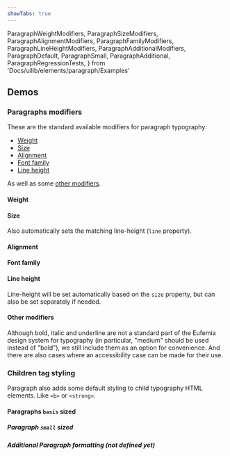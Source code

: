 ```yaml
---
showTabs: true
---
```


  ParagraphWeightModifiers,
  ParagraphSizeModifiers,
  ParagraphAlignmentModifiers,
  ParagraphFamilyModifiers,
  ParagraphLineHeightModifiers,
  ParagraphAdditionalModifiers,
  ParagraphDefault,
  ParagraphSmall,
  ParagraphAdditional,
  ParagraphRegressionTests,
} from 'Docs/uilib/elements/paragraph/Examples'

## Demos

### Paragraphs modifiers

These are the standard available modifiers for paragraph typography:

- [Weight](#weight)
- [Size](#size)
- [Alignment](#alignment)
- [Font family](#font-family)
- [Line height](#line-height)

As well as some [other modifiers](#other-modifiers).

#### Weight

<ParagraphWeightModifiers />

#### Size

Also automatically sets the matching line-height (`line` property).

<ParagraphSizeModifiers />

#### Alignment

<ParagraphAlignmentModifiers />

#### Font family

<ParagraphFamilyModifiers />

#### Line height

Line-height will be set automatically based on the `size` property, but can also be set separately if needed.

<ParagraphLineHeightModifiers />

#### Other modifiers

Although bold, italic and underline are not a standard part of the Eufemia design system for typography (in particular, "medium" should be used instead of "bold"), we still include them as an option for convenience. And there are also cases where an accessibility case can be made for their use.

<ParagraphAdditionalModifiers />

### Children tag styling

Paragraph also adds some default styling to child typography HTML elements. Like `<b>` or `<strong>`.

#### Paragraphs `basis` sized

<ParagraphDefault />

##### Paragraph `small` sized

<ParagraphSmall />

##### Additional Paragraph formatting (not defined yet)

<ParagraphAdditional />

<VisibleWhenVisualTest>
  <ParagraphRegressionTests />
</VisibleWhenVisualTest>
